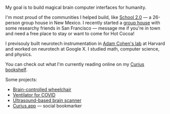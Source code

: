 

My goal is to build magical brain computer interfaces for humanity.

I'm most proud of the communities I helped build, like [School 2.0](https://school2point0.com) — a 26-person group house in New Mexico. I recently started a [group house](https://lxm.house) with some researchy friends in San Francisco — message me if you're in town and need a free place to stay or want to come for Hot Cocoa!

I previsouly built neurotech instrumentation in [Adam Cohen's lab](https://cohenweb.rc.fas.harvard.edu/) at Harvard and worked on neurotech at Google X. I studied math, computer science, and physics.

You can check out what I'm currently reading online on my [Curius bookshelf](https://curius.app/raffi-hotter).

Some projects:
- [Brain-controlled wheelchair](https://youtu.be/_46AoSnHCRo?si=8-TZs3gyXlF4wdYP)
- [Ventilator for COVID](https://github.com/breeze-ventilator/covid19-ventilator)
- [Ultrasound-based brain scanner](https://pioneer.app/winners/raffi-hotter)
- [Curius.app](https://curius.app) — social bookmarker

<Socials />
